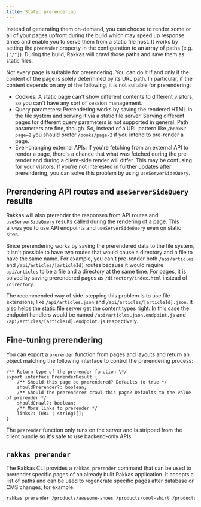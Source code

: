 ```yaml
---
title: Static prerendering
---
```


Instead of generating them on-demand, you can choose to render some or all of your pages upfront during the build which may speed up response times and enable you to serve them from a static file host. It works by setting the `prerender` property in the configuration to an array of paths (e.g. `["/"]`). During the build, Rakkas will crawl those paths and save them as static files.

Not every page is suitable for prerendering. You can do it if and only if the content of the page is solely determined by its URL path. In particular, if the content depends on any of the following, it is not suitable for prerendering:

- Cookies: A static page can't show different contents to different visitors, so you can't have any sort of session management.
- Query parameters: Prerendering works by saving the rendered HTML in the file system and serving it via a static file server. Serving different pages for different query parameters is not supported in general. Path parameters are fine, though. So, instead of a URL pattern like `/books?page=2` you should prefer `/books/page-2` if you intend to pre-render a page.
- Ever-changing external APIs: If you're fetching from an external API to render a page, there's a chance that what was fetched during the pre-render and during a client-side render will differ. This may be confusing for your visitors. If you're not interested in further updates after prerendering, you can solve this problem by using `useServerSideQuery`.

## Prerendering API routes and `useServerSideQuery` results

Rakkas will also prerender the responses from API routes and `useServerSideQuery` results called during the rendering of a page. This allows you to use API endpoints and `useServerSideQuery` even on static sites.

Since prerendering works by saving the prerendered data to the file system, it isn't possible to have two routes that would cause a directory and a file to have the same name. For example, you can't pre-render both `/api/articles` and `/api/articles/[articleId]` routes because it would require `api/articles` to be a file and a directory at the same time. For pages, it is solved by saving prerendered pages as `/directory/index.html` instead of `/directory`.

The recommended way of side-stepping this problem is to use file extensions, like `/api/articles.json` and `/api/articles/[articleId].json`. It also helps the static file server get the content types right. In this case the endpoint handlers would be named `/api/articles.json.endpoint.js` and `/api/articles/[articleId].endpoint.js` respectively.

## Fine-tuning prerendering

You can export a `prerender` function from pages and layouts and return an object matching the following interface to control the prerendering process:

```tsx
/** Return type of the prerender function \*/
export interface PrerenderResult {
	/** Should this page be prerendered? Defaults to true */
	shouldPrerender?: boolean;
	/** Should the prerenderer crawl this page? Defaults to the value of prerender */
	shouldCrawl?: boolean;
	/** More links to prerender */
	links?: (URL | string)[];
}
```

The `prerender` function only runs on the server and is stripped from the client bundle so it's safe to use backend-only APIs.

## `rakkas prerender`

The Rakkas CLI provides a `rakkas prerender` command that can be used to prerender specific pages of an already built Rakkas application. It accepts a list of paths and can be used to regenerate specific pages after database or CMS changes, for example:

```bash
rakkas prerender /products/awesome-shoes /products/cool-shirt /products/fine-hat
```

